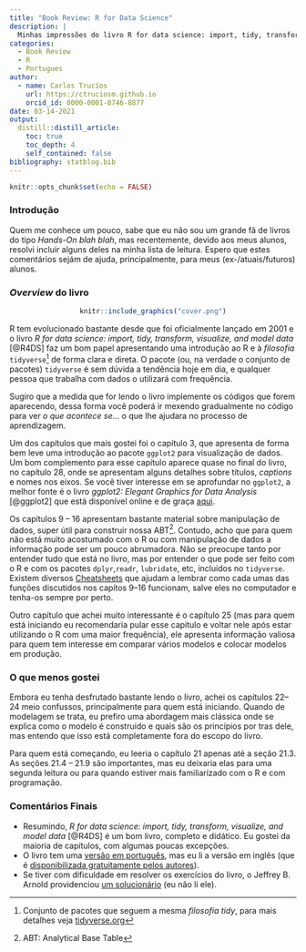 ```yaml
---
title: "Book Review: R for Data Science"
description: |
  Minhas impressões do livro R for data science: import, tidy, transform, visualize, and model data do Hadley Wickham e Garrett Grolemund.
categories:
  - Book Review
  - R 
  - Portugues 
author:
  - name: Carlos Trucíos
    url: https://ctruciosm.github.io
    orcid_id: 0000-0001-8746-8877
date: 03-14-2021
output:
  distill::distill_article:
    toc: true
    toc_depth: 4
    self_contained: false
bibliography: statblog.bib
---
```



```r
knitr::opts_chunk$set(echo = FALSE)
```

### Introdução

Quem me conhece um pouco, sabe que eu não sou um grande fã de livros do tipo _Hands-On blah blah_, mas recentemente, devido aos meus alunos, resolvi incluir alguns deles na minha lista de leitura. Espero que estes comentários sejám de ajuda, principalmente, para meus (ex-/atuais/futuros) alunos.


### _Overview_ do livro

<center>
```r
knitr::include_graphics("cover.png")
```
</center>


R tem evolucionado bastante desde que foi oficialmente lançado em 2001 e o livro _R for data science: import, tidy, transform, visualize, and model data_ [@R4DS] faz um bom papel apresentando uma introdução ao R e à _filosofia_ `tidyverse`^[Conjunto de pacotes que seguem a mesma _filosofia_ _tidy_, para mais detalhes veja [tidyverse.org](https://www.tidyverse.org)] de forma clara e direta. O pacote (ou, na verdade o conjunto de pacotes) `tidyverse` é sem dúvida a tendência hoje em dia, e qualquer pessoa que trabalha com dados o utilizará com frequência.

Sugiro que a medida que for lendo o livro implemente os códigos que forem aparecendo,  dessa forma você poderá ir mexendo gradualmente no código para ver *o que acontece se...* o que lhe ajudara no processo de aprendizagem.

Um dos capítulos que mais gostei foi o capítulo 3, que apresenta de forma bem leve uma introdução ao pacote `ggplot2` para visualização de dados. Um bom complemento para esse capítulo aparece quase no final do livro, no capítulo 28, onde se apresentam alguns detalhes sobre títulos, _captions_ e nomes nos eixos. Se você tiver interesse em se aprofundar no `ggplot2`, a melhor fonte é o livro _ggplot2: Elegant Graphics for Data Analysis_ [@ggplot2] que está disponível online e de graça [aqui](https://ggplot2-book.org).


Os capítulos 9 -- 16 apresentam bastante material sobre manipulação de dados, super útil para construir nossa ABT^[ABT: Analytical Base Table]. Contudo, acho que para quem não está muito acostumado com o R ou com manipulação de dados a informação pode ser um pouco abrumadora. Não se preocupe tanto por entender tudo que está no livro, mas por entender o que pode ser feito com o R e com os pacotes `dplyr`,`readr`, `lubridate`, etc, incluidos no `tidyverse`. Existem diversos [Cheatsheets](https://rstudio.com/resources/cheatsheets/) que ajudam a lembrar como cada umas das funções discutidos nos capítos 9--16 funcionam, salve eles no computador e tenha-os sempre por perto. 


Outro capítulo que achei muito interessante é o capítulo 25 (mas para quem está iniciando eu recomendaria pular esse capitulo e voltar nele após estar utilizando o R com uma maior frequência), ele apresenta informação valiosa para quem tem interesse em comparar vários modelos e colocar modelos em produção. 


### O que menos gostei

Embora eu tenha desfrutado bastante lendo o livro, achei os capítulos 22--24 meio confussos, principalmente para quem está iniciando. Quando de modelagem se trata, eu  prefiro uma abordagem mais clássica onde se explica como o modelo é construido e quais são os princípios por tras dele, mas entendo que isso está completamente fora do escopo do livro. 

Para quem está começando, eu leeria o capítulo 21 apenas até a seção 21.3. As seções 21.4 -- 21.9 são importantes, mas eu deixaria elas para uma segunda leitura ou para quando estiver mais familiarizado com o R e com programação.


### Comentários Finais


- Resumindo, _R for data science: import, tidy, transform, visualize, and model data_ [@R4DS] é um bom livro, completo e didático. Eu gostei da maioria de capítulos, com algumas poucas excepções. 
- O livro tem uma [versão em português](https://www.amazon.com.br/Para-Data-Science-Hadley-Wickham/dp/8550803243/ref=sr_1_2?__mk_pt_BR=ÅMÅŽÕÑ&crid=3EXZ2HQW9O6Q5&dchild=1&keywords=r+para+data+science&qid=1615733367&sprefix=R+para%2Caps%2C289&sr=8-2), mas eu li a versão em inglês (que é [disponibilizada gratuitamente pelos autores](https://r4ds.had.co.nz)).
- Se tiver com dificuldade em resolver os exercícios do livro, o Jeffrey B. Arnold providenciou [um solucionário](https://jrnold.github.io/r4ds-exercise-solutions/) (eu não li ele).







